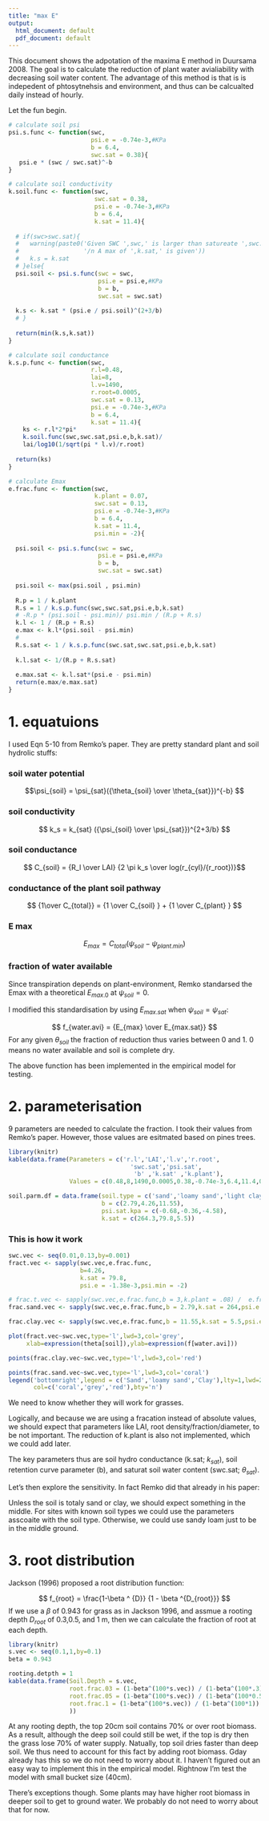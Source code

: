 ```yaml
---
title: "max E"
output:
  html_document: default
  pdf_document: default
---
```

This document shows the adpotation of the maxima E method in Duursama 2008. The goal is to calculate the reduction of plant water avialiability with decreasing soil water content. The advantage of this method is that is is indepedent of phtosytnehsis and environment, and thus can be calcualted daily instead of hourly. 

Let the fun begin.

```r
# calculate soil psi
psi.s.func <- function(swc,
                       psi.e = -0.74e-3,#KPa
                       b = 6.4, 
                       swc.sat = 0.38){
   psi.e * (swc / swc.sat)^-b
}

# calculate soil conductivity
k.soil.func <- function(swc,
                        swc.sat = 0.38,
                        psi.e = -0.74e-3,#KPa
                        b = 6.4, 
                        k.sat = 11.4){
  
  # if(swc>swc.sat){
  #   warning(paste0('Given SWC ',swc,' is larger than satureate ',swc.sat,
  #                  '/n A max of ',k.sat,' is given'))
  #   k.s = k.sat
  # }else{
  psi.soil <- psi.s.func(swc = swc,
                         psi.e = psi.e,#KPa
                         b = b, 
                         swc.sat = swc.sat)
  
  k.s <- k.sat * (psi.e / psi.soil)^(2+3/b)
  # }
  
  return(min(k.s,k.sat))
}

# calculate soil conductance
k.s.p.func <- function(swc,
                       r.l=0.48,
                       lai=8,
                       l.v=1490,
                       r.root=0.0005,
                       swc.sat = 0.13,
                       psi.e = -0.74e-3,#KPa
                       b = 6.4, 
                       k.sat = 11.4){
    ks <- r.l*2*pi*
    k.soil.func(swc,swc.sat,psi.e,b,k.sat)/
    lai/log10(1/sqrt(pi * l.v)/r.root)
  
  return(ks)
}

# calculate Emax 
e.frac.func <- function(swc,
                        k.plant = 0.07,
                        swc.sat = 0.13,
                        psi.e = -0.74e-3,#KPa
                        b = 6.4, 
                        k.sat = 11.4,
                        psi.min = -2){
  
  psi.soil <- psi.s.func(swc = swc,
                         psi.e = psi.e,#KPa
                         b = b, 
                         swc.sat = swc.sat)
  
  psi.soil <- max(psi.soil , psi.min)
  
  R.p = 1 / k.plant
  R.s = 1 / k.s.p.func(swc,swc.sat,psi.e,b,k.sat)
  # -R.p * (psi.soil - psi.min)/ psi.min / (R.p + R.s)
  k.l <- 1 / (R.p + R.s)
  e.max <- k.l*(psi.soil - psi.min)
  # 
  R.s.sat <- 1 / k.s.p.func(swc.sat,swc.sat,psi.e,b,k.sat)
  
  k.l.sat <- 1/(R.p + R.s.sat)
  
  e.max.sat <- k.l.sat*(psi.e - psi.min)
  return(e.max/e.max.sat)
}

```

# 1. equatuions
I used Eqn 5-10 from Remko's paper. They are pretty standard plant and soil hydrolic stuffs:

### soil water potential 
$$\psi_{soil} = \psi_{sat}({\theta_{soil} \over \theta_{sat}})^{-b} $$

### soil conductivity
$$ k_s = k_{sat} ({\psi_{soil} \over \psi_{sat}})^{2+3/b} $$


### soil conductance
$$ C_{soil} = {R_l \over LAI} {2 \pi k_s \over log(r_{cyl}/{r_root})}$$

### conductance of the plant soil pathway

$$ {1\over C_{total}} = {1 \over C_{soil} } + {1 \over C_{plant} } $$

### E max
$$ E_{max} = C_{total} (\psi_{soil} - \psi_{plant.min}) $$

### fraction of water available
Since transpiration depends on plant-environment, Remko standarsed the Emax with a theoretical $E_{max.0}$ at $\psi_{soil} = 0$. 

I modified this standardisation by using $E_{max.sat}$ when $\psi_{soil} = \psi_{sat}$:

$$ f_{water.avi} = {E_{max} \over E_{max.sat}} $$
For any given $\theta_{soil}$ the fraction of reduction thus varies between 0 and 1. 0 means no water available and soil is complete dry. 

The above function has been implemented in the empirical model for testing. 

# 2. parameterisation
9 parameters are needed to calculate the fraction. I took their values from Remko's paper. However, those values are esitmated based on pines trees. 

```r
library(knitr)
kable(data.frame(Parameters = c('r.l','LAI','l.v','r.root',
                                  'swc.sat','psi.sat',
                                   'b' ,'k.sat' ,'k.plant'),
                 Values = c(0.48,8,1490,0.0005,0.38,-0.74e-3,6.4,11.4,0.02)))

soil.parm.df = data.frame(soil.type = c('sand','loamy sand','light clay'),
                          b = c(2.79,4.26,11.55),
                          psi.sat.kpa = c(-0.68,-0.36,-4.58),
                          k.sat = c(264.3,79.8,5.5))

```                       


### This is how it work
```r
swc.vec <- seq(0.01,0.13,by=0.001)
fract.vec <- sapply(swc.vec,e.frac.func,
                    b=4.26,
                    k.sat = 79.8,
                    psi.e = -1.38e-3,psi.min = -2)

# frac.t.vec <- sapply(swc.vec,e.frac.func,b = 3,k.plant = .08) /  e.frac.func(0.38,b = 3,k.plant = .08)
frac.sand.vec <- sapply(swc.vec,e.frac.func,b = 2.79,k.sat = 264,psi.e = -0.68e-3) 

frac.clay.vec <- sapply(swc.vec,e.frac.func,b = 11.55,k.sat = 5.5,psi.e = -4.68e-3)

plot(fract.vec~swc.vec,type='l',lwd=3,col='grey',
     xlab=expression(theta[soil]),ylab=expression(f[water.avi]))

points(frac.clay.vec~swc.vec,type='l',lwd=3,col='red')

points(frac.sand.vec~swc.vec,type='l',lwd=3,col='coral')
legend('bottomright',legend = c('Sand','loamy sand','Clay'),lty=1,lwd=2,
       col=c('coral','grey','red'),bty='n')
```

We need to know whether they will work for grasses. 

Logically, and because we are using a fracation instead of absolute values, we should expect that parameters like LAI, root density/fraction/diameter, to be not important. The reduction of k.plant is also not implemented, which we could add later. 

The key parameters thus are soil hydro conductance (k.sat; $k_{sat}$), soil retention curve parameter (b), and saturat soil water content (swc.sat; $\theta_{sat}$).

Let's then explore the sensitivity. In fact Remko did that already in his paper:

<!-- # ```{r,echo=F, out.width = "800px"} -->
<!-- # knitr::include_graphics("Capture.PNG") -->
<!-- # ``` -->

Unless the soil is totaly sand or clay, we should expect something in the middle. For sites with known soil types we could use the parameters asscoaite with the soil type. Otherwise, we could use sandy loam just to be in the middle ground. 

# 3. root distribution

Jackson (1996) proposed a root distribution function: 

$$ f_{root} = \frac{1-\beta ^ {D}} {1 - \beta ^{D_{root}}}  $$
If we use a $\beta$ of 0.943 for grass as in Jackson 1996, and assmue a rooting depth $D_{root}$ of 0.3,0.5, and 1 m, then we can calculate the fraction of root at each depth. 

```r
library(knitr)
s.vec <- seq(0.1,1,by=0.1)
beta = 0.943

rooting.detpth = 1
kable(data.frame(Soil.Depth = s.vec,
                 root.frac.03 = (1-beta^(100*s.vec)) / (1-beta^(100*.3)),
                 root.frac.05 = (1-beta^(100*s.vec)) / (1-beta^(100*0.5)),
                 root.frac.1 = (1-beta^(100*s.vec)) / (1-beta^(100*1))
                 ))

```  

At any rooting depth, the top 20cm soil contains 70% or over root biomass. As a result, although the deep soil could still be wet, if the top is dry then the grass lose 70% of water supply. Natually, top soil dries faster than deep soil. We thus need to account for this fact by adding root biomass. Gday already has this so we do not need to worry about it. I haven't figured out an easy way to implement this in the empirical model. Rightnow I'm test the model with small bucket size (40cm). 

There's exceptions though. Some plants may have higher root biomass in deeper soil to get to ground water. We probably do not need to worry about that for now. 



